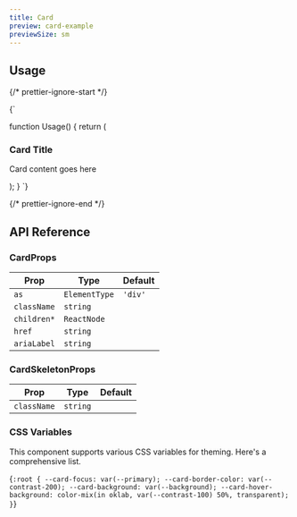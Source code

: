 ```yaml
---
title: Card
preview: card-example
previewSize: sm
---
```


## Usage

{/* prettier-ignore-start */}

<CodeBlock lang="ts">{`

function Usage() {
    return (
        <Card>
            <h3>Card Title</h3>
            <p>Card content goes here</p>
        </Card>
    );
}
`}
</CodeBlock>

{/* prettier-ignore-end */}

## API Reference

### CardProps

| Prop        | Type                                                                                    | Default |
| ----------- | --------------------------------------------------------------------------------------- | ------- |
| `as`        | `ElementType`                                                                           | `'div'` |
| `className` | `string`                                                                                |         |
| `children*` | `ReactNode`                                                                             |         |
| `href`      | `string`                                                                                |         |
| `ariaLabel` | `string` <Tooltip content="Required when href is provided for accessibility purposes"/> |         |

### CardSkeletonProps

| Prop        | Type     | Default |
| ----------- | -------- | ------- |
| `className` | `string` |         |

### CSS Variables

This component supports various CSS variables for theming. Here's a comprehensive list.

<CodeBlock lang="css">{`
:root {
    --card-focus: var(--primary);
    --card-border-color: var(--contrast-200);
    --card-background: var(--background);
    --card-hover-background: color-mix(in oklab, var(--contrast-100) 50%, transparent);
}
`}</CodeBlock>
